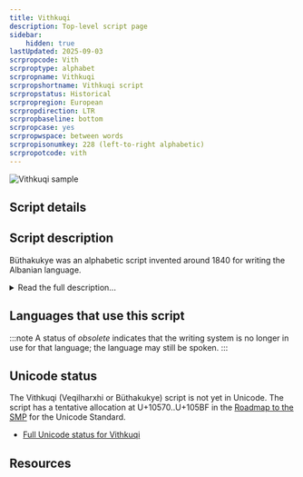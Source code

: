 ```yaml
---
title: Vithkuqi
description: Top-level script page
sidebar:
    hidden: true
lastUpdated: 2025-09-03
scrpropcode: Vith
scrproptype: alphabet
scrpropname: Vithkuqi
scrpropshortname: Vithkuqi script
scrpropstatus: Historical
scrpropregion: European
scrpropdirection: LTR
scrpropbaseline: bottom
scrpropcase: yes
scrpropwspace: between words
scrpropisonumkey: 228 (left-to-right alphabetic)
scrpropotcode: vith
---
```



![Vithkuqi sample](../images/vith-sample.png "From Das Buch der Schrift")

## Script details

<ScriptDetails />

## Script description

Büthakukye was an alphabetic script invented around 1840 for writing the Albanian language.

<details>
<summary>Read the full description...</summary>It is sometimes called Veqilharxhi, after its inventor, Naum Veqilharxhi, or Vithkuqi, after his birthplace, the village of Vithkuq. The script was written from left to right using thirty-two characters. It is no longer used.

_This script is not currently recognized by the [ISO 15924 standard](http://www.unicode.org/iso15924/), but is included in ScriptSource for research purposes. If you have any information on this script, please add the information to this site. Your contributions can be a great help in refining and expanding the ISO 15924 standard. The [Script Encoding Initiative](http://www.linguistics.berkeley.edu/sei/) is working to support the inclusion of this script in the standard, and contributions here will support their efforts._
</details>

## Languages that use this script

:::note
A status of _obsolete_ indicates that the writing system is no longer in use for that language; the language may still be spoken.
:::

<WsList script='Vith' wsMax='5' />

## Unicode status

The Vithkuqi (Veqilharxhi or Büthakukye) script is not yet in Unicode. The script has a tentative allocation at U+10570..U+105BF in the [Roadmap to the SMP](http://www.unicode.org/roadmaps/smp/) for the Unicode Standard.

- [Full Unicode status for Vithkuqi](/scrlang/unicode/vith-unicode)



## Resources

<ScriptResources detailSummary='seemore' />

